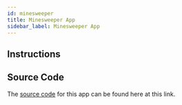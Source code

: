 ```yaml
---
id: minesweeper
title: Minesweeper App
sidebar_label: Minesweeper App
---
```



## Instructions

<App />

## Source Code

The [source code](https://github.com/SpaceKatt/spacekatt-io/tree/main/apps/minesweeper) for this app can be found here at this link.
